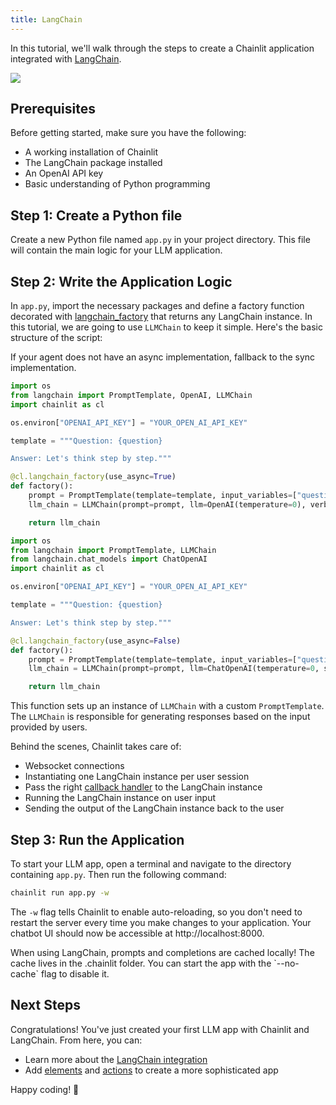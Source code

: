 ```yaml
---
title: LangChain
---
```


In this tutorial, we'll walk through the steps to create a Chainlit application integrated with [LangChain](https://github.com/hwchase17/langchain).

<Frame caption="Preview of what you will build">
  <img src="/images/langchain-example.gif" />
</Frame>

## Prerequisites

Before getting started, make sure you have the following:

- A working installation of Chainlit
- The LangChain package installed
- An OpenAI API key
- Basic understanding of Python programming

## Step 1: Create a Python file

Create a new Python file named `app.py` in your project directory. This file will contain the main logic for your LLM application.

## Step 2: Write the Application Logic

In `app.py`, import the necessary packages and define a factory function decorated with [langchain_factory](/api-reference/langchain/langchain-factory) that returns any LangChain instance. In this tutorial, we are going to use `LLMChain` to keep it simple. Here's the basic structure of the script:

<Note>
  If your agent does not have an async implementation, fallback to the sync
  implementation.
</Note>

<CodeGroup>

```python Async
import os
from langchain import PromptTemplate, OpenAI, LLMChain
import chainlit as cl

os.environ["OPENAI_API_KEY"] = "YOUR_OPEN_AI_API_KEY"

template = """Question: {question}

Answer: Let's think step by step."""

@cl.langchain_factory(use_async=True)
def factory():
    prompt = PromptTemplate(template=template, input_variables=["question"])
    llm_chain = LLMChain(prompt=prompt, llm=OpenAI(temperature=0), verbose=True)

    return llm_chain
```

```python Sync
import os
from langchain import PromptTemplate, LLMChain
from langchain.chat_models import ChatOpenAI
import chainlit as cl

os.environ["OPENAI_API_KEY"] = "YOUR_OPEN_AI_API_KEY"

template = """Question: {question}

Answer: Let's think step by step."""

@cl.langchain_factory(use_async=False)
def factory():
    prompt = PromptTemplate(template=template, input_variables=["question"])
    llm_chain = LLMChain(prompt=prompt, llm=ChatOpenAI(temperature=0, streaming=True))

    return llm_chain
```

</CodeGroup>

This function sets up an instance of `LLMChain` with a custom `PromptTemplate`. The `LLMChain` is responsible for generating responses based on the input provided by users.

Behind the scenes, Chainlit takes care of:

- Websocket connections
- Instantiating one LangChain instance per user session
- Pass the right [callback handler](/api-reference/langchain/callbacks) to the LangChain instance
- Running the LangChain instance on user input
- Sending the output of the LangChain instance back to the user

## Step 3: Run the Application

To start your LLM app, open a terminal and navigate to the directory containing `app.py`. Then run the following command:

```bash
chainlit run app.py -w
```

The `-w` flag tells Chainlit to enable auto-reloading, so you don't need to restart the server every time you make changes to your application. Your chatbot UI should now be accessible at http://localhost:8000.

<Warning>
  When using LangChain, prompts and completions are cached locally! The cache
  lives in the .chainlit folder. You can start the app with the `--no-cache`
  flag to disable it.
</Warning>

## Next Steps

Congratulations! You've just created your first LLM app with Chainlit and LangChain. From here, you can:

- Learn more about the [LangChain integration](/api-reference/langchain)
- Add [elements](/concepts/elements) and [actions](/concepts/actions) to create a more sophisticated app

Happy coding! 🎉
